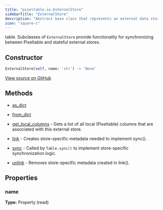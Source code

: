```yaml
---
title: "pixeltable.io.ExternalStore"
sidebarTitle: "ExternalStore"
description: "Abstract base class that represents an external data store that is linked to a Pixeltable"
icon: "square-c"
---
```


table. Subclasses of `ExternalStore` provide functionality for synchronizing between Pixeltable and stateful external stores.


## Constructor

```python
ExternalStore(self, name: 'str') -> 'None'
```

<a href="https://github.com/pixeltable/pixeltable/blob/main/pixeltable/io/external_store.py#L17" target="_blank">View source on GitHub</a>

## Methods

- [as_dict](./as_dict)
- [from_dict](./from_dict)
- [get_local_columns](./get_local_columns) - Gets a list of all local (Pixeltable) columns that are associated with this external store.

- [link](./link) - Creates store-specific metadata needed to implement sync().

- [sync](./sync) - Called by `Table.sync()` to implement store-specific synchronization logic.

- [unlink](./unlink) - Removes store-specific metadata created in link().


## Properties

### name

**Type:** Property (read)

